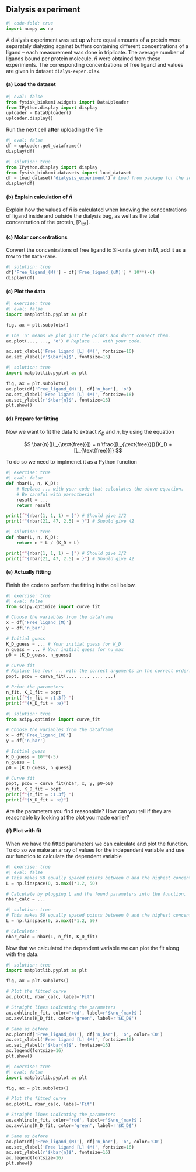 ## Dialysis experiment 

```python
#| code-fold: true
import numpy as np
```

A dialysis experiment was set up where equal amounts of a protein were separately dialyzing against buffers containing different concentrations of a ligand – each measurement was done in triplicate. The average number of ligands bound per protein molecule, $\bar{n}$ were obtained from these experiments. The corresponding concentrations of free ligand and values are given in dataset `dialys-exper.xlsx`.

#### (a)    Load the dataset

```python
#| eval: false
from fysisk_biokemi.widgets import DataUploader
from IPython.display import display 
uploader = DataUploader()
uploader.display()
```

Run the next cell **after** uploading the file

```python
#| eval: false
df = uploader.get_dataframe()
display(df)
```

```python
#| solution: true
from IPython.display import display 
from fysisk_biokemi.datasets import load_dataset
df = load_dataset('dialysis_experiment') # Load from package for the solution so it doesn't require to interact.
display(df)
```

#### (b) Explain calculation of $\bar{n}$

Explain how the values of $\bar{n}$ is calculated when knowing the concentrations of ligand inside and outside the dialysis bag, as well as the total concentration of the protein, [$\text{P}_{\text{tot}}$].

#### (c) Molar concentrations

Convert the concentrations of free ligand to SI-units given in M, add it as a row to the `DataFrame`. 

```python
#| solution: true
df['Free_ligand_(M)'] = df['Free_ligand_(uM)'] * 10**(-6)
display(df)
```

#### (c) Plot the data

```python
#| exercise: true
#| eval: false
import matplotlib.pyplot as plt

fig, ax = plt.subplots()

# The 'o' means we plot just the points and don't connect them.
ax.plot(..., ..., 'o') # Replace ... with your code.

ax.set_xlabel('Free ligand [L] (M)', fontsize=16)
ax.set_ylabel(r'$\bar{n}$', fontsize=16)
```

```python
#| solution: true
import matplotlib.pyplot as plt

fig, ax = plt.subplots()
ax.plot(df['Free_ligand_(M)'], df['n_bar'], 'o')
ax.set_xlabel('Free ligand [L] (M)', fontsize=16)
ax.set_ylabel(r'$\bar{n}$', fontsize=16)
plt.show()
```

#### (d) Prepare for fitting

Now we want to fit the data to extract $K_D$ and $n$, by using the equation

$$
\bar{n}([L_{\text{free}}]) = n \frac{[L_{\text{free}}]}{K_D + [L_{\text{free}}]}
$$

To do so we need to implmenet it as a Python function 

```python
#| exercise: true
#| eval: false
def nbar(L, n, K_D):
    # Replace ... with your code that calculates the above equation. 
    # Be careful with parenthesis!
    result = ... 
    return result

print(f"{nbar(1, 1, 1) = }") # Should give 1/2
print(f"{nbar(21, 47, 2.5) = }") # Should give 42
```

```python
#| solution: true
def nbar(L, n, K_D):
    return n * L / (K_D + L)

print(f"{nbar(1, 1, 1) = }") # Should give 1/2
print(f"{nbar(21, 47, 2.5) = }") # Should give 42
```

#### (e) Actually fitting

Finish the code to perform the fitting in the cell below.

```python
#| exercise: true
#| eval: false
from scipy.optimize import curve_fit

# Choose the variables from the dataframe
x = df['Free_ligand_(M)']
y = df['n_bar']

# Initial guess
K_D_guess = ... # Your initial guess for K_D 
n_guess = ... # Your initial guess for nu_max
p0 = [K_D_guess, n_guess]

# Curve fit
# Replace the four ... with the correct arguments in the correct order.
popt, pcov = curve_fit(..., ..., ..., ...) 

# Print the parameters
n_fit, K_D_fit = popt
print(f"{n_fit = :1.3f} ")
print(f"{K_D_fit = :e}")
```

```python
#| solution: true
from scipy.optimize import curve_fit

# Choose the variables from the dataframe
x = df['Free_ligand_(M)']
y = df['n_bar']

# Initial guess
K_D_guess = 10**(-5)
n_guess = 1
p0 = [K_D_guess, n_guess]

# Curve fit
popt, pcov = curve_fit(nbar, x, y, p0=p0)
n_fit, K_D_fit = popt
print(f"{n_fit = :1.3f} ")
print(f"{K_D_fit = :e}")
```

Are the parameters you find reasonable? How can you tell if they are reasonable by 
looking at the plot you made earlier? 

#### (f) Plot with fit

When we have the fitted parameters we can calculate and plot the function. To do so 
we make an array of values for the independent variable and use our function to 
calculate the dependent variable

```python
#| exercise: true
#| eval: false
# This makes 50 equally spaced points between 0 and the highest concentration x 1.2
L = np.linspace(0, x.max()*1.2, 50) 

# Calculate by plugging L and the found parameters into the function.
nbar_calc = ...
```

```python
#| solution: true
# This makes 50 equally spaced points between 0 and the highest concentration x 1.2
L = np.linspace(0, x.max()*1.2, 50) 

# Calculate: 
nbar_calc = nbar(L, n_fit, K_D_fit)
```

Now that we calculated the dependent variable we can plot the fit along with the data. 

```python
#| solution: true
import matplotlib.pyplot as plt

fig, ax = plt.subplots()

# Plot the fitted curve
ax.plot(L, nbar_calc, label='Fit')

# Straight lines indicating the parameters 
ax.axhline(n_fit, color='red', label=r'$\nu_{max}$')
ax.axvline(K_D_fit, color='green', label=r'$K_D$')

# Same as before
ax.plot(df['Free_ligand_(M)'], df['n_bar'], 'o', color='C0')
ax.set_xlabel('Free ligand [L] (M)', fontsize=16)
ax.set_ylabel(r'$\bar{n}$', fontsize=16)
ax.legend(fontsize=16)
plt.show()
```

```python
#| exercise: true
#| eval: false
import matplotlib.pyplot as plt

fig, ax = plt.subplots()

# Plot the fitted curve
ax.plot(L, nbar_calc, label='Fit')

# Straight lines indicating the parameters 
ax.axhline(n_fit, color='red', label=r'$\nu_{max}$')
ax.axvline(K_D_fit, color='green', label=r'$K_D$')

# Same as before
ax.plot(df['Free_ligand_(M)'], df['n_bar'], 'o', color='C0')
ax.set_xlabel('Free ligand [L] (M)', fontsize=16)
ax.set_ylabel(r'$\bar{n}$', fontsize=16)
ax.legend(fontsize=16)
plt.show()
```
